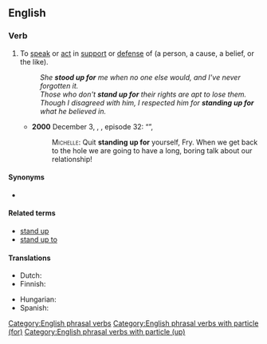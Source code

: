 ==English==

===Verb===
{{en-verb|head=[[stand up]] [[for]]|stand<,,stood> up for}}

# {{lb|en|transitive}} To [[speak]] or [[act]] in [[support]] or [[defense]] of (a person, a cause, a belief, or the like).
#: ''She '''stood up for''' me when no one else would, and I've never forgotten it.''
#: ''Those who don't '''stand up for''' their rights are apt to lose them.''
#: ''Though I disagreed with him, I respected him for '''standing up for''' what he believed in.''
#* '''2000''' December 3, {{w|J. Stewart Burns}}, ''{{w|Futurama}}'', episode 32: “{{w|The Cryonic Woman}}”,
#*: <span style="font-variant:small-caps">Michelle:</span> Quit '''standing up for''' yourself, Fry. When we get back to the hole we are going to have a long, boring talk about our relationship!

====Synonyms====
* {{l|en|stick up for}}

====Related terms====
* [[stand up]]
* [[stand up to]]

====Translations====
{{trans-top|to speak or act in support or defense of}}
* Dutch: {{t+|nl|[[opkomen]] [[voor]]}}
* Finnish: {{t-needed|fi}}
{{trans-mid}}
* Hungarian: {{t+|hu|kiáll}}
* Spanish: {{t|es|romper una lanza por}}
{{trans-bottom}}

[[Category:English phrasal verbs]]
[[Category:English phrasal verbs with particle (for)]]
[[Category:English phrasal verbs with particle (up)]]